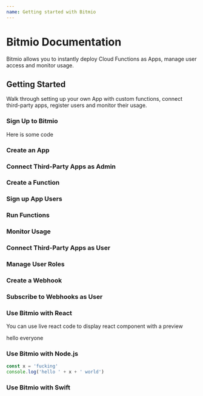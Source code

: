 ```yaml
---
name: Getting started with Bitmio
---
```



# Bitmio Documentation

Bitmio allows you to instantly deploy Cloud Functions as Apps, manage user access and monitor usage.

## Getting Started

Walk through setting up your own App with custom functions, connect third-party apps, register users and monitor their usage.

### Sign Up to Bitmio

Here is some code

### Create an App

### Connect Third-Party Apps as Admin

### Create a Function

### Sign up App Users

### Run Functions

### Monitor Usage

### Connect Third-Party Apps as User

### Manage User Roles

### Create a Webhook

### Subscribe to Webhooks as User

### Use Bitmio with React

You can use live react code to display react component with a preview

<Playground>
    <div style={{ width: 100, height: 100, background: 'lightblue' }}>
        hello everyone
    </div>
</Playground>


### Use Bitmio with Node.js

```js
const x = 'fucking'
console.log('hello ' + x + ' world')
```

### Use Bitmio with Swift

